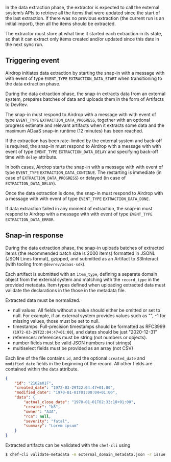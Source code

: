 
In the data extraction phase, the extractor is expected to call the external system’s APIs
to retrieve all the items that were updated since the start of the last extraction.
If there was no previous extraction (the current run is an initial import), then all the items should be extracted.

The extractor must store at what time it started each extraction in its state,
so that it can extract only items created and/or updated since this date in the next sync run.

## Triggering event

Airdrop initiates data extraction by starting the snap-in with a message with with event of type `EVENT_TYPE` `EXTRACTION_DATA_START`
when transitioning to the data extraction phase.

During the data extraction phase, the snap-in extracts data from an external system,
prepares batches of data and uploads them in the form of Artifacts to DevRev.

The snap-in must respond to Airdrop with a message with with event of type `EVENT_TYPE` `EXTRACTION_DATA_PROGRESS`,
together with an optional progress estimate and relevant artifacts
when it extracts some data and the maximum ADaaS snap-in runtime (12 minutes) has been reached.

If the extraction has been rate-limited by the external system and back-off is required, the snap-in must respond to
Airdrop with a message with with event of type `EVENT_TYPE` `EXTRACTION_DATA_DELAY` and specifying back-off time with `delay` attribute.

In both cases, Airdrop starts the snap-in with a message with with event of type `EVENT_TYPE` `EXTRACTION_DATA_CONTINUE`.
The restarting is immediate (in case of `EXTRACTION_DATA_PROGRESS`) or delayed (in case of `EXTRACTION_DATA_DELAY`).

Once the data extraction is done, the snap-in must respond to Airdrop with a message with with event of type `EVENT_TYPE` `EXTRACTION_DATA_DONE`.

If data extraction failed in any moment of extraction, the snap-in must respond to Airdrop with a message with with event of type `EVENT_TYPE` `EXTRACTION_DATA_ERROR`.

## Snap-in response

During the data extraction phase, the snap-in uploads batches of extracted items (the recommended batch size is 2000 items) formatted in JSONL
(JSON Lines format), gzipped, and submitted as an Artifact to S3Interact (with tooling from `@devrev/adaas-sdk`).

Each artifact is submitted with an `item_type`, defining a separate domain object from the external system and matching with the `record_type` in the provided metadata.
Item types defined when uploading extracted data must validate the declarations in the those in the metadata file.

Extracted data must be normalized.

- null values: All fields without a value should either be omitted or set to null. For example, if an external system provides values such as "", -1 for missing values, those must be set to null.
- timestamps: Full-precision timestamps should be formatted as RFC3999 (`1972-03-29T22:04:47+01:00`), and dates should be just "2020-12-31"
- references: references must be string (not numbers or objects).
- number fields must be valid JSON numbers (not strings)
- multiselect fields must be provided as an array (not CSV)

Each line of the file contains `id`, and the optional `created_date` and `modified_date` fields in the beginning of the record.
All other fields are contained within the `data` attribute.

```json
{
    "id": "2102e01F",
    "created_date": "1972-03-29T22:04:47+01:00",
    "modified_date": "1970-01-01T01:00:04+01:00",
    "data": {
        "actual_close_date": "1970-01-01T02:33:18+01:00",
        "creator": "b8",
        "owner": "A3A",
        "rca": null,
        "severity": "fatal",
        "summary": "Lorem ipsum"
    }
}
```


Extracted artifacts can be validated with the `chef-cli` using

```bash
$ chef-cli validate-metadata -m external_domain_metadata.json -r issue < extractor_issues_2.json
```